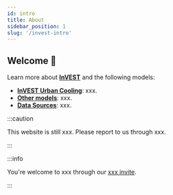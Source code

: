 ```yaml
---
id: intro
title: About
sidebar_position: 1
slug: '/invest-intro'
---
```


## Welcome 👏 

Learn more about [**InVEST**](https://naturalcapitalproject.stanford.edu/software/invest) and the following models:

- [**InVEST Urban Cooling**](https://naturalcapitalproject.stanford.edu/software/invest-models/urban-cooling): xxx.
- [**Other models**](https://naturalcapitalproject.stanford.edu/software/invest-models/urban-cooling): xxx.
- [**Data Sources**](https://naturalcapitalproject.stanford.edu/software/invest): xxx.

:::caution

This website is still xxx. Please report to us through xxx.

:::

:::info

You're welcome to xxx through our [xxx invite](https:xxx).

:::
